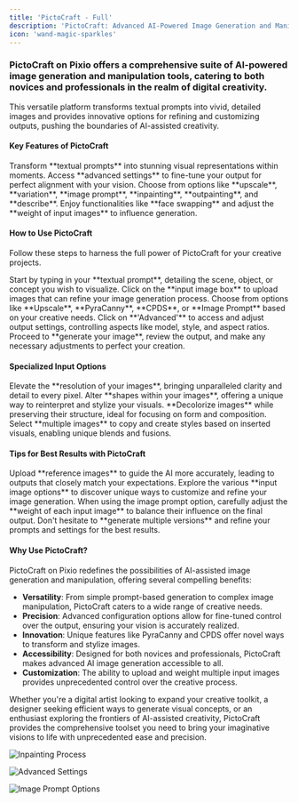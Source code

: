 ---
title: 'PictoCraft - Full'
description: 'PictoCraft: Advanced AI-Powered Image Generation and Manipulation'
icon: 'wand-magic-sparkles'
---

### PictoCraft on Pixio offers a comprehensive suite of AI-powered image generation and manipulation tools, catering to both novices and professionals in the realm of digital creativity.

This versatile platform transforms textual prompts into vivid, detailed images and provides innovative options for refining and customizing outputs, pushing the boundaries of AI-assisted creativity.

#### Key Features of PictoCraft
<CardGroup cols={2}>
  <Card title="Prompt-Based Generation" icon="keyboard">
    Transform **textual prompts** into stunning visual representations within moments.
  </Card>
  <Card title="Advanced Configuration" icon="sliders">
    Access **advanced settings** to fine-tune your output for perfect alignment with your vision.
  </Card>
  <Card title="Versatile Input Options" icon="images">
    Choose from options like **upscale**, **variation**, **image prompt**, **inpainting**, **outpainting**, and **describe**.
  </Card>
  <Card title="Image Prompt Customization" icon="wand-magic-sparkles">
    Enjoy functionalities like **face swapping** and adjust the **weight of input images** to influence generation.
  </Card>
</CardGroup>

#### How to Use PictoCraft

Follow these steps to harness the full power of PictoCraft for your creative projects.

<AccordionGroup>
  <Accordion title="Step 1: Enter Your Prompt" icon="keyboard">
    Start by typing in your **textual prompt**, detailing the scene, object, or concept you wish to visualize.
  </Accordion>
  <Accordion title="Step 2: Upload Images (Optional)" icon="upload">
    Click on the **input image box** to upload images that can refine your image generation process.
  </Accordion>
  <Accordion title="Step 3: Select Input Option" icon="list-ul">
    Choose from options like **Upscale**, **PyraCanny**, **CPDS**, or **Image Prompt** based on your creative needs.
  </Accordion>
  <Accordion title="Step 4: Configure Advanced Settings" icon="cogs">
    Click on **'Advanced'** to access and adjust output settings, controlling aspects like model, style, and aspect ratios.
  </Accordion>
  <Accordion title="Step 5: Generate and Review" icon="eye">
    Proceed to **generate your image**, review the output, and make any necessary adjustments to perfect your creation.
  </Accordion>
</AccordionGroup>

#### Specialized Input Options

<AccordionGroup>
  <Accordion title="Upscale" icon="expand">
    Elevate the **resolution of your images**, bringing unparalleled clarity and detail to every pixel.
  </Accordion>
  <Accordion title="PyraCanny" icon="bezier-curve">
    Alter **shapes within your images**, offering a unique way to reinterpret and stylize your visuals.
  </Accordion>
  <Accordion title="CPDS" icon="adjust">
    **Decolorize images** while preserving their structure, ideal for focusing on form and composition.
  </Accordion>
  <Accordion title="Image Prompt" icon="layer-group">
    Select **multiple images** to copy and create styles based on inserted visuals, enabling unique blends and fusions.
  </Accordion>
</AccordionGroup>

#### Tips for Best Results with PictoCraft

<AccordionGroup>
  <Accordion title="Leverage Image Uploads" icon="image">
    Upload **reference images** to guide the AI more accurately, leading to outputs that closely match your expectations.
  </Accordion>
  <Accordion title="Experiment with Input Options" icon="vial">
    Explore the various **input image options** to discover unique ways to customize and refine your image generation.
  </Accordion>
  <Accordion title="Adjust Image Weights Thoughtfully" icon="balance-scale">
    When using the image prompt option, carefully adjust the **weight of each input image** to balance their influence on the final output.
  </Accordion>
  <Accordion title="Iterate and Refine" icon="redo">
    Don't hesitate to **generate multiple versions** and refine your prompts and settings for the best results.
  </Accordion>
</AccordionGroup>

#### Why Use PictoCraft?

PictoCraft on Pixio redefines the possibilities of AI-assisted image generation and manipulation, offering several compelling benefits:

- **Versatility**: From simple prompt-based generation to complex image manipulation, PictoCraft caters to a wide range of creative needs.
- **Precision**: Advanced configuration options allow for fine-tuned control over the output, ensuring your vision is accurately realized.
- **Innovation**: Unique features like PyraCanny and CPDS offer novel ways to transform and stylize images.
- **Accessibility**: Designed for both novices and professionals, PictoCraft makes advanced AI image generation accessible to all.
- **Customization**: The ability to upload and weight multiple input images provides unprecedented control over the creative process.

Whether you're a digital artist looking to expand your creative toolkit, a designer seeking efficient ways to generate visual concepts, or an enthusiast exploring the frontiers of AI-assisted creativity, PictoCraft provides the comprehensive toolset you need to bring your imaginative visions to life with unprecedented ease and precision.

![Inpainting Process](https://docs.myapps.ai/storage/page_media/cf72aa72-6b17-4b34-94eb-44193b65ad2d.png)

![Advanced Settings](https://docs.myapps.ai/storage/page_media/8cf91867-7b9d-4c8a-813a-197773363418.png)

![Image Prompt Options](https://docs.myapps.ai/storage/page_media/432bf2c2-e502-4e46-97b8-79d7dbaa9407.png)
